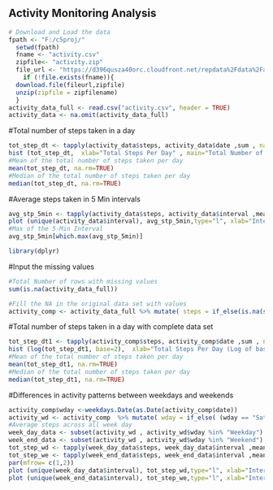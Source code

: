 ## Activity Monitoring Analysis

```r
# Download and Load the data
fpath <- "F:/c5proj/"
  setwd(fpath)
  fname <- "activity.csv"
  zipfile<- "activity.zip"
  file_url <- "https://d396qusza40orc.cloudfront.net/repdata%2Fdata%2Factivity.zip"
    if (!file.exists(fname)){
  download.file(fileurl,zipfile)
  unzip(zipfile = zipfilename)
  }
activity_data_full <- read.csv("activity.csv", header = TRUE)
activity_data <- na.omit(activity_data_full)
```
#Total number of steps taken in  a day
```r
tot_step_dt <- tapply(activity_data$steps, activity_data$date ,sum , na.rm=TRUE)
hist (tot_step_dt,  xlab="Total Steps Per Day" , main="Total Number of Steps Taken on Each Day")
#Mean of the total number of steps taken per day
mean(tot_step_dt, na.rm=TRUE)
#Median of the total number of steps taken per day
median(tot_step_dt, na.rm=TRUE)
```
#Average  steps taken in 5 Min intervals
```r
avg_stp_5min <- tapply(activity_data$steps, activity_data$interval ,mean , na.rm=TRUE)
plot (unique(activity_data$interval), avg_stp_5min,type="l", xlab="Interval" , ylab="Avg.Steps") 
#Max of the 5-Min Interval
avg_stp_5min[which.max(avg_stp_5min)]
```
```r
library(dplyr)
```
#Input the missing values
```r
#Total Number of rows with missing values
sum(is.na(activity_data_full))

#Fill the NA in the original data set with values 
activity_comp <- activity_data_full %>% mutate( steps = if_else(is.na(steps), mean(interval,na.rm=T),as.numeric(steps)))
```
#Total number of steps taken in a day with complete data set
```r
tot_step_dt1 <- tapply(activity_comp$steps, activity_comp$date ,sum , na.rm=TRUE)
hist (log(tot_step_dt1, base=2),  xlab="Total Steps Per Day (Log of base 2)" , main="Total Number of Steps Taken on Each Day (Complete)")
#Mean of the total number of steps taken per day
mean(tot_step_dt1, na.rm=TRUE)
#Median of the total number of steps taken per day
median(tot_step_dt1, na.rm=TRUE)
```
#Differences in activity patterns between weekdays and weekends
```r
activity_comp$wday <-weekdays.Date(as.Date(activity_comp$date))
activity_wd <- activity_comp  %>% mutate( wday = if_else( (wday == "Saturday" | wday == "Sunday") , "Weekend", "Weekday")) 
#Average steps across all week day
week_day_data <- subset(activity_wd , activity_wd$wday %in% "Weekday")
week_end_data <- subset(activity_wd , activity_wd$wday %in% "Weekend")
tot_step_wd <- tapply(week_day_data$steps, week_day_data$interval ,mean , na.rm=TRUE)
tot_step_we <- tapply(week_end_data$steps, week_end_data$interval ,mean , na.rm=TRUE)
par(mfrow= c(1,2))
plot (unique(week_day_data$interval), tot_step_wd,type="l", xlab="Interval" , ylab="Avg.Steps" , main = "Weekday Avg. Steps") 
plot (unique(week_end_data$interval), tot_step_we,type="l", xlab="Interval" , ylab="Avg.Steps",   main = "Weekend Avg. Steps") 
```

